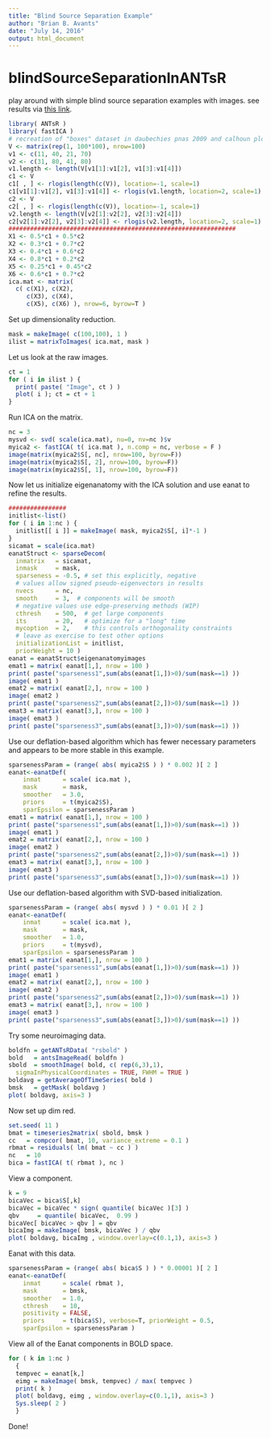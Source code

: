 ```yaml
---
title: "Blind Source Separation Example"
author: "Brian B. Avants"
date: "July 14, 2016"
output: html_document
---
```


# blindSourceSeparationInANTsR

play around with simple blind source separation examples with images.   see results via [this link](https://htmlpreview.github.io/?https://github.com/stnava/blindSourceSeparationInANTsR/blob/master/README.html).

```r
library( ANTsR )
library( fastICA )
# recreation of "boxes" dataset in daubechies pnas 2009 and calhoun plos one 2013
V <- matrix(rep(1, 100*100), nrow=100)
v1 <- c(11, 40, 21, 70)
v2 <- c(31, 80, 41, 80)
v1.length <- length(V[v1[1]:v1[2], v1[3]:v1[4]])
c1 <- V
c1[ , ] <- rlogis(length(c(V)), location=-1, scale=1)
c1[v1[1]:v1[2], v1[3]:v1[4]] <- rlogis(v1.length, location=2, scale=1)
c2 <- V
c2[ , ] <- rlogis(length(c(V)), location=-1, scale=1)
v2.length <- length(V[v2[1]:v2[2], v2[3]:v2[4]])
c2[v2[1]:v2[2], v2[3]:v2[4]] <- rlogis(v2.length, location=2, scale=1)
###############################################################
X1 <- 0.5*c1 + 0.5*c2
X2 <- 0.3*c1 + 0.7*c2
X3 <- 0.4*c1 + 0.6*c2
X4 <- 0.8*c1 + 0.2*c2
X5 <- 0.25*c1 + 0.45*c2
X6 <- 0.6*c1 + 0.7*c2
ica.mat <- matrix( 
  c( c(X1), c(X2), 
     c(X3), c(X4),
     c(X5), c(X6) ), nrow=6, byrow=T )
```


Set up dimensionality reduction.
```r
mask = makeImage( c(100,100), 1 )
ilist = matrixToImages( ica.mat, mask )
```

Let us look at the raw images.

```r
ct = 1
for ( i in ilist ) {
  print( paste( "Image", ct ) )
  plot( i ); ct = ct + 1
}
```

Run ICA on the matrix.

```r
nc = 3
mysvd <- svd( scale(ica.mat), nu=0, nv=nc )$v
myica2 <- fastICA( t( ica.mat ), n.comp = nc, verbose = F )
image(matrix(myica2$S[, nc], nrow=100, byrow=F))
image(matrix(myica2$S[, 2], nrow=100, byrow=F))
image(matrix(myica2$S[, 1], nrow=100, byrow=F))
```


Now let us initialize eigenanatomy with the ICA solution 
and use eanat to refine the results.

```r
################
initlist<-list()
for ( i in 1:nc ) {
  initlist[[ i ]] = makeImage( mask, myica2$S[, i]*-1 )
}
sicamat = scale(ica.mat)
eanatStruct <- sparseDecom( 
  inmatrix   = sicamat, 
  inmask     = mask,
  sparseness = -0.5, # set this explicitly, negative
  # values allow signed pseudo-eigenvectors in results
  nvecs      = nc,
  smooth     = 3,  # components will be smooth
  # negative values use edge-preserving methods (WIP)
  cthresh    = 500,  # get large components
  its        = 20,   # optimize for a "long" time
  mycoption  = 2,    # this controls orthogonality constraints
  # leave as exercise to test other options
  initializationList = initlist,
  priorWeight = 10 )
eanat = eanatStruct$eigenanatomyimages 
emat1 = matrix( eanat[1,], nrow = 100 ) 
print( paste("sparseness1",sum(abs(eanat[1,])>0)/sum(mask==1) ))
image( emat1 )
emat2 = matrix( eanat[2,], nrow = 100 )
image( emat2 )
print( paste("sparseness2",sum(abs(eanat[2,])>0)/sum(mask==1) ))
emat3 = matrix( eanat[3,], nrow = 100 )
image( emat3 )
print( paste("sparseness3",sum(abs(eanat[3,])>0)/sum(mask==1) ))
```

Use our deflation-based algorithm which has fewer 
necessary parameters and appears to be more stable 
in this example.

```r
sparsenessParam = (range( abs( myica2$S ) ) * 0.002 )[ 2 ] 
eanat<-eanatDef( 
    inmat      = scale( ica.mat ),
    mask       = mask, 
    smoother   = 3.0,
    priors     = t(myica2$S),
    sparEpsilon = sparsenessParam ) 
emat1 = matrix( eanat[1,], nrow = 100 ) 
print( paste("sparseness1",sum(abs(eanat[1,])>0)/sum(mask==1) ))
image( emat1 )
emat2 = matrix( eanat[2,], nrow = 100 )
image( emat2 )
print( paste("sparseness2",sum(abs(eanat[2,])>0)/sum(mask==1) ))
emat3 = matrix( eanat[3,], nrow = 100 )
image( emat3 )
print( paste("sparseness3",sum(abs(eanat[3,])>0)/sum(mask==1) ))
```



Use our deflation-based algorithm with SVD-based initialization.

```r
sparsenessParam = (range( abs( mysvd ) ) * 0.01 )[ 2 ] 
eanat<-eanatDef( 
    inmat      = scale( ica.mat ),
    mask       = mask, 
    smoother   = 1.0,
    priors     = t(mysvd),
    sparEpsilon = sparsenessParam ) 
emat1 = matrix( eanat[1,], nrow = 100 ) 
print( paste("sparseness1",sum(abs(eanat[1,])>0)/sum(mask==1) ))
image( emat1 )
emat2 = matrix( eanat[2,], nrow = 100 )
image( emat2 )
print( paste("sparseness2",sum(abs(eanat[2,])>0)/sum(mask==1) ))
emat3 = matrix( eanat[3,], nrow = 100 )
image( emat3 )
print( paste("sparseness3",sum(abs(eanat[3,])>0)/sum(mask==1) ))
```

Try some neuroimaging data.

```r
boldfn = getANTsRData( "rsbold" )
bold   = antsImageRead( boldfn )
sbold  = smoothImage( bold, c( rep(6,3),1),
  sigmaInPhysicalCoordinates = TRUE, FWHM = TRUE )
boldavg = getAverageOfTimeSeries( bold )
bmsk   = getMask( boldavg )
plot( boldavg, axis=3 )
```

Now set up dim red.

```r
set.seed( 11 )
bmat = timeseries2matrix( sbold, bmsk )
cc   = compcor( bmat, 10, variance_extreme = 0.1 )
rbmat = residuals( lm( bmat ~ cc ) )
nc   = 10
bica = fastICA( t( rbmat ), nc )
```

View a component.

```r
k = 9
bicaVec = bica$S[,k]
bicaVec = bicaVec * sign( quantile( bicaVec )[3] )
qbv     = quantile( bicaVec,  0.99 )
bicaVec[ bicaVec > qbv ] = qbv
bicaImg = makeImage( bmsk, bicaVec ) / qbv
plot( boldavg, bicaImg , window.overlay=c(0.1,1), axis=3 )
```


Eanat with this data.

```r
sparsenessParam = (range( abs( bica$S ) ) * 0.00001 )[ 2 ] 
eanat<-eanatDef( 
    inmat      = scale( rbmat ),
    mask       = bmsk, 
    smoother   = 1.0,
    cthresh    = 10,
    positivity = FALSE,
    priors     = t(bica$S), verbose=T, priorWeight = 0.5,
    sparEpsilon = sparsenessParam ) 
```

View  all of the Eanat components in BOLD space.

```r
for ( k in 1:nc )
  {
  tempvec = eanat[k,]
  eimg = makeImage( bmsk, tempvec) / max( tempvec )
  print( k )
  plot( boldavg, eimg , window.overlay=c(0.1,1), axis=3 )
  Sys.sleep( 2 )
  }
```

Done!